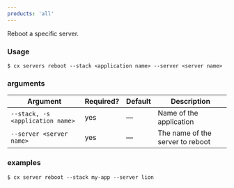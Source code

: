 ```yaml
---
products: 'all'
---
```


Reboot a specific server.

### Usage

```shell
$ cx servers reboot --stack <application name> --server <server name>
```

### arguments

| Argument | Required? | Default | Description |
|  ---  |  ---  |  ---  |  ---  |
| `--stack, -s <application name>` | yes | — | Name of the application |
| `--server <server name>` | yes | — | The name of the server to reboot |

### examples

```shell
$ cx server reboot --stack my-app --server lion
```

